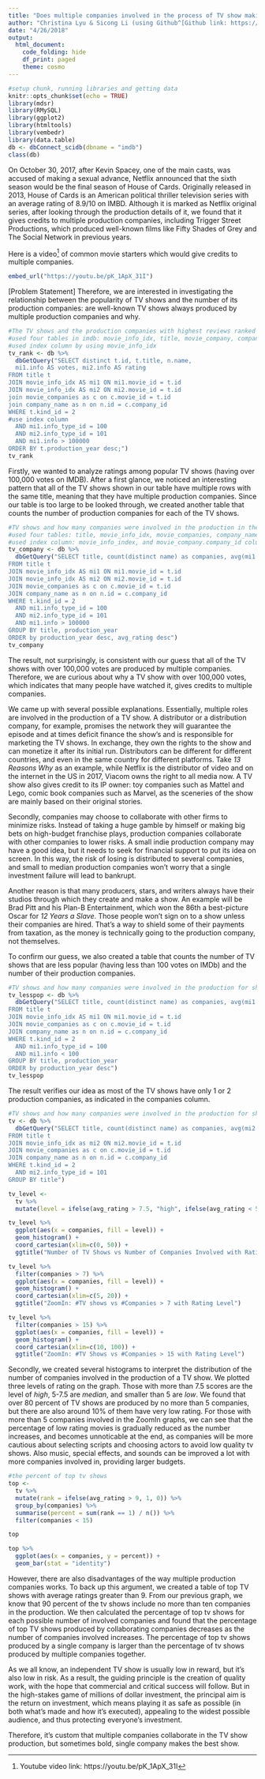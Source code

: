 ```yaml
---
title: "Does multiple companies involved in the process of TV show making benefit the popularity of a TV show?"
author: "Christina Lyu & Sicong Li (using Github^[Github link: https://github.com/ChristinaLyu/miniProject3.git])"
date: "4/26/2018"
output: 
  html_document:
    code_folding: hide
    df_print: paged
    theme: cosmo
---
```


```r
#setup chunk, running libraries and getting data
knitr::opts_chunk$set(echo = TRUE)
library(mdsr)
library(RMySQL)
library(ggplot2)
library(htmltools)
library(vembedr)
library(data.table)
db <- dbConnect_scidb(dbname = "imdb")
class(db)
```

On October 30, 2017, after Kevin Spacey, one of the main casts, was accused of making a sexual advance, Netflix announced that the sixth season would be the final season of House of Cards. Originally released in 2013, House of Cards is an American political thriller television series with an average rating of 8.9/10 on IMBD. Although it is marked as Netflix original series, after looking through the production details of it, we found that it gives credits to multiple production companies, including Trigger Street Productions, which produced well-known films like Fifty Shades of Grey and The Social Network in previous years. 

Here is a video^[Youtube video link: https://youtu.be/pK_1ApX_31I] of common movie starters which would give credits to multiple companies.

```r
embed_url("https://youtu.be/pK_1ApX_31I")
```


[Problem Statement] Therefore, we are interested in investigating the relationship between the popularity of TV shows and the number of its production companies: are well-known TV shows always produced by multiple production companies and why.

```r
#The TV shows and the production companies with highest reviews ranked by year with at least 100,000 votes
#used four tables in imdb: movie_info_idx, title, movie_company, company_name
#used index column by using movie_info_idx
tv_rank <- db %>%
  dbGetQuery("SELECT distinct t.id, t.title, n.name,
  mi1.info AS votes, mi2.info AS rating
FROM title t
JOIN movie_info_idx AS mi1 ON mi1.movie_id = t.id
JOIN movie_info_idx AS mi2 ON mi2.movie_id = t.id
join movie_companies as c on c.movie_id = t.id
join company_name as n on n.id = c.company_id
WHERE t.kind_id = 2
#use index column
  AND mi1.info_type_id = 100
  AND mi2.info_type_id = 101
  AND mi1.info > 100000
ORDER BY t.production_year desc;")
tv_rank
```

Firstly, we wanted to analyze ratings among popular TV shows (having over 100,000 votes on IMDB). After a first glance, we noticed an interesting pattern that all of the TV shows shown in our table have multiple rows with the same title, meaning that they have multiple production companies. Since our table is too large to be looked through, we created another table that counts the number of production companies for each of the TV shows.

```r
#TV shows and how many companies were involved in the production in the TV shows with over 100,000 votes
#used four tables: title, movie_info_idx, movie_companies, company_name
#used index column: movie_info_index, and movie_company.company_id column to join it with company_name.id
tv_company <- db %>%
  dbGetQuery("SELECT title, count(distinct name) as companies, avg(mi1.info) as avg_votes, avg(mi2.info) as avg_rating
FROM title t
JOIN movie_info_idx AS mi1 ON mi1.movie_id = t.id
JOIN movie_info_idx AS mi2 ON mi2.movie_id = t.id
JOIN movie_companies as c on c.movie_id = t.id
JOIN company_name as n on n.id = c.company_id
WHERE t.kind_id = 2
  AND mi1.info_type_id = 100
  AND mi2.info_type_id = 101
  AND mi1.info > 100000
GROUP BY title, production_year
ORDER by production_year desc, avg_rating desc")
tv_company
```

The result, not surprisingly, is consistent with our guess that all of the TV shows with over 100,000 votes are produced by multiple companies. Therefore, we are curious about why a TV show with over 100,000 votes, which indicates that many people have watched it, gives credits to multiple companies.

We came up with several possible explanations. Essentially, multiple roles are involved in the production of a TV show. A distributor or a distribution company, for example, promises the network they will guarantee the episode and at times deficit finance the show's and is responsible for marketing the TV shows. In exchange, they own the rights to the show and can monetize it after its initial run. Distributors can be different for different countries, and even in the same country for different platforms. Take *13 Reasons Why* as an example, while Netflix is the distributor of video and on the internet in the US in 2017, Viacom owns the right to all media now. A TV show also gives credit to its IP owner: toy companies such as Mattel and Lego, comic book companies such as Marvel, as the sceneries of the show are mainly based on their original stories. 

Secondly, companies may choose to collaborate with other firms to minimize risks. Instead of taking a huge gamble by himself or making big bets on high-budget franchise plays, production companies collaborate with other companies to lower risks. A small indie production company may have a good idea, but it needs to seek for financial support to put its idea on screen. In this way, the risk of losing is distributed to several companies, and small to median production companies won't worry that a single investment failure will lead to bankrupt.

Another reason is that many producers, stars, and writers always have their studios through which they create and make a show. An example will be Brad Pitt and his Plan-B Entertainment, which won the 86th a best-picture Oscar for *12 Years a Slave*. Those people won't sign on to a show unless their companies are hired. That's a way to shield some of their payments from taxation, as the money is technically going to the production company, not themselves.

To confirm our guess, we also created a table that counts the number of TV shows that are less popular (having less than 100 votes on IMDb) and the number of their production companies.

```r
#TV shows and how many companies were involved in the production for shows that are not popular
tv_lesspop <- db %>%
  dbGetQuery("SELECT title, count(distinct name) as companies, avg(mi1.info) as avg_votes
FROM title t
JOIN movie_info_idx AS mi1 ON mi1.movie_id = t.id
JOIN movie_companies as c on c.movie_id = t.id
JOIN company_name as n on n.id = c.company_id
WHERE t.kind_id = 2
  AND mi1.info_type_id = 100
  AND mi1.info < 100
GROUP BY title, production_year
ORDER by production_year desc")
tv_lesspop
```

The result verifies our idea as most of the TV shows have only 1 or 2 production companies, as indicated in the companies column.

```r
#TV shows and how many companies were involved in the production for shows that are not popular
tv <- db %>%
  dbGetQuery("SELECT title, count(distinct name) as companies, avg(mi2.info) as avg_rating, production_year
FROM title t
JOIN movie_info_idx as mi2 ON mi2.movie_id = t.id
JOIN movie_companies as c on c.movie_id = t.id
JOIN company_name as n on n.id = c.company_id
WHERE t.kind_id = 2
  AND mi2.info_type_id = 101
GROUP BY title")
```

```r
tv_level <- 
  tv %>%
  mutate(level = ifelse(avg_rating > 7.5, "high", ifelse(avg_rating < 5, "low", "median")))

tv_level %>%
  ggplot(aes(x = companies, fill = level)) + 
  geom_histogram() + 
  coord_cartesian(xlim=c(0, 50)) + 
  ggtitle("Number of TV Shows vs Number of Companies Involved with Rating Level")

tv_level %>%
  filter(companies > 7) %>%
  ggplot(aes(x = companies, fill = level)) + 
  geom_histogram() + 
  coord_cartesian(xlim=c(5, 20)) + 
  ggtitle("ZoomIn: #TV shows vs #Companies > 7 with Rating Level")

tv_level %>%
  filter(companies > 15) %>%
  ggplot(aes(x = companies, fill = level)) + 
  geom_histogram() + 
  coord_cartesian(xlim=c(10, 100)) + 
  ggtitle("ZoomIn: #TV Shows vs #Companies > 15 with Rating Level")
```

Secondly, we created several histograms to interpret the distribution of the number of companies involved in the production of a TV show. We plotted three levels of rating on the graph. Those with more than 7.5 scores are the level of *high*, 5-7.5 are *median*, and smaller than 5 are *low*. We found that over 80 percent of TV shows are produced by no more than 5 companies, but there are also around 10% of them have very low rating. For those with more than 5 companies involved in the ZoomIn graphs, we can see that the percentage of low rating movies is gradually reduced as the number increases, and becomes unnoticable at the end, as companies will be more cautious about selecting scripts and choosing actors to avoid low quality tv shows. Also music, special effects, and sounds can be improved a lot with more companies involved in, providing larger budgets.  

```r
#the percent of top tv shows
top <- 
  tv %>%
  mutate(rank = ifelse(avg_rating > 9, 1, 0)) %>%
  group_by(companies) %>%
  summarise(percent = sum(rank == 1) / n()) %>%
  filter(companies < 15)

top 

top %>%
  ggplot(aes(x = companies, y = percent)) + 
  geom_bar(stat = "identity")
```

However, there are also disadvantages of the way multiple production companies works. To back up this argument, we created a table of top TV shows with average ratings greater than 9. From our previous graph, we know that 90 percent of the tv shows include no more than ten companies in the production. We then calculated the percentage of top tv shows for each possible number of involved companies and found that the percentage of top TV shows produced by collaborating companies decreases as the number of companies involved increases. The percentage of top tv shows produced by a single company is larger than the percentage of tv shows produced by multiple companies together.

As we all know, an independent TV show is usually low in reward, but it’s also low in risk. As a result, the guiding principle is the creation of quality work, with the hope that commercial and critical success will follow. But in the high-stakes game of millions of dollar investment, the principal aim is the return on investment, which means playing it as safe as possible (in both what’s made and how it’s executed), appealing to the widest possible audience, and thus protecting everyone’s investment. 

Therefore, it's custom that multiple companies collaborate in the TV show production, but sometimes bold, single company makes the best show.
